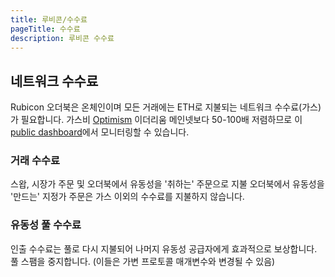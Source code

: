 ```yaml
---
title: 루비콘/수수료
pageTitle: 수수료
description: 루비콘 수수료
---
```


## 네트워크 수수료

Rubicon 오더북은 온체인이며 모든 거래에는 ETH로 지불되는 네트워크 수수료(가스)가 필요합니다. 가스비 [Optimism](https://www.optimism.io/) 이더리움 메인넷보다 50-100배 저렴하므로 이 [public dashboard](https://public-grafana.optimism.io/d/9hkhMxn7z/public-dashboard?orgId=1&refresh=5m)에서 모니터링할 수 있습니다.

### 거래 수수료


<Callout type="note" title="Taker Fee: 0.01%">
스왑, 시장가 주문 및 오더북에서 유동성을 '취하는' 주문으로 지불
</Callout>

<Callout type="note" title="Maker Fee: 0%">
오더북에서 유동성을 '만드는' 지정가 주문은 가스 이외의 수수료를 지불하지 않습니다.
</Callout>

### 유동성 풀 수수료

<Callout type="warning" title="Withdrawal Fee: 0.03%">
인출 수수료는 풀로 다시 지불되어 나머지 유동성 공급자에게 효과적으로 보상합니다. 풀 스팸을 중지합니다. (이들은 가변 프로토콜 매개변수와
변경될 수 있음)
</Callout>